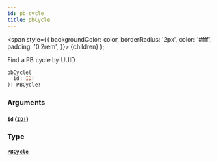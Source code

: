 ```yaml
---
id: pb-cycle
title: pbCycle
---
```


<span
style={{
      backgroundColor: color,
      borderRadius: '2px',
      color: '#fff',
      padding: '0.2rem',
    }}>
{children}
</span>
);

Find a PB cycle by UUID

```graphql
pbCycle(
  id: ID!
): PBCycle!

```

### Arguments

#### `id` ([`ID!`](/docs/api/scalars/id))

### Type

#### [`PBCycle`](/docs/api/objects/pb-cycle)
